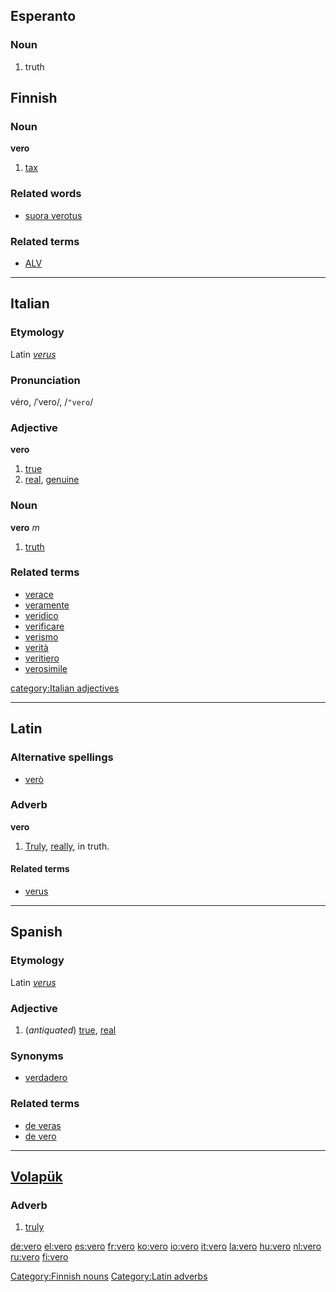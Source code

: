 ==Esperanto==
===Noun===
{{eo-noun}}
#truth

==Finnish==
===Noun===
'''vero'''

# [[tax]]

===Related words===
*[[suora verotus]]

===Related terms===
*[[ALV]]

[[Category:Finnish nouns]]

----

==Italian==
===Etymology===
Latin ''[[verus]]''
===Pronunciation===
véro, /ˈvero/, /<tt>"vero</tt>/
===Adjective===
'''vero'''

# [[true]]
# [[real]], [[genuine]]

===Noun===
'''vero''' ''m''

# [[truth]]

===Related terms===
*[[verace]]
*[[veramente]]
*[[veridico]]
*[[verificare]]
*[[verismo]]
*[[verità]]
*[[veritiero]]
*[[verosimile]]

[[category:Italian adjectives]]
----

==Latin==
===Alternative spellings===
*[[verò]]
===Adverb===
'''vero'''

# [[truly|Truly]], [[really]], in truth.

====Related terms====
*[[verus]]
[[Category:Latin adverbs]]
----

== Spanish ==
=== Etymology ===
Latin ''[[verus]]''
=== Adjective ===
{{es-adj|feminine=vera}}
# (''antiquated'') [[true]], [[real]]
=== Synonyms ===
* [[verdadero]]
=== Related terms ===
* [[de veras]]
* [[de vero]]

----

== [[Volapük]] == 
=== Adverb === 
# [[truly]]

[[de:vero]]
[[el:vero]]
[[es:vero]]
[[fr:vero]]
[[ko:vero]]
[[io:vero]]
[[it:vero]]
[[la:vero]]
[[hu:vero]]
[[nl:vero]]
[[ru:vero]]
[[fi:vero]]